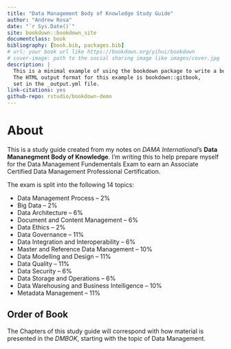 ```yaml
--- 
title: "Data Management Body of Knowledge Study Guide"
author: "Andrew Rosa"
date: "`r Sys.Date()`"
site: bookdown::bookdown_site
documentclass: book
bibliography: [book.bib, packages.bib]
# url: your book url like https://bookdown.org/yihui/bookdown
# cover-image: path to the social sharing image like images/cover.jpg
description: |
  This is a minimal example of using the bookdown package to write a book.
  The HTML output format for this example is bookdown::gitbook,
  set in the _output.yml file.
link-citations: yes
github-repo: rstudio/bookdown-demo
---
```


# About

This is a study guide created from my notes on *DAMA International*'s **Data Mananegment Body of Knowledge**. I'm writing this to help prepare myself for the Data Management Fundementals Exam to earn an Associate Certified Data Management Professional Certification. 

The exam is split into the following 14 topics: 

  * Data Management Process – 2%
  * Big Data – 2%
  * Data Architecture – 6%
  * Document and Content Management – 6%
  * Data Ethics – 2%
  * Data Governance – 11%
  * Data Integration and Interoperability – 6%
  * Master and Reference Data Management – 10%
  * Data Modelling and Design – 11%
  * Data Quality – 11%
  * Data Security – 6%
  * Data Storage and Operations – 6%
  * Data Warehousing and  Business Intelligence – 10%
  * Metadata Management – 11%

## Order of Book 

The Chapters of this study guide will correspond with how material is presented in the *DMBOK*, starting with the topic of Data Management. 


